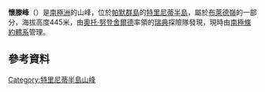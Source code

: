 {{coord|63|25|S|57|4|W|display=title}}

'''懷滕峰'''（{{lang-sv|Whitten Peak}}）是[[南極洲|南極洲]]的山峰，位於[[帕默群島|帕默群島]]的[[特里尼蒂半島|特里尼蒂半島]]，屬於[[布萊德嶺|布萊德嶺]]的一部分，海拔高度445米，由[[奧托·努登舍爾德|奧托·努登舍爾德]]率領的[[瑞典|瑞典]]探險隊發現，現時由[[南極條約體系|南極條約體系]]管理。

==參考資料==
{{usgs-gazetteer}}

{{DEFAULTSORT:Whitten Peak}}
[[Category:特里尼蒂半島山峰|Category:特里尼蒂半島山峰]]


{{TrinityPeninsula-geo-stub}}